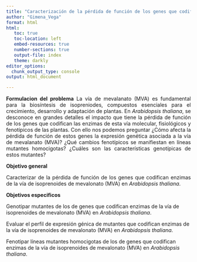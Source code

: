 ```yaml
---
title: "Caracterización de la pérdida de función de los genes que codifican enzimas de la vía de isoprenoides de mevalonato (MVA) en <em>Arabidopsis thaliana</em>"
author: "Gimena_Vega"
format: html
html:
   toc: true
   toc-location: left
   embed-resources: true
   number-sections: true
   output-file: index
   theme: darkly
editor_options: 
  chunk_output_type: console
output: html_document

---
```

<p align="justify">
**Formulacion del problema**
La vía de mevalanato (MVA) es fundamental para la biosíntesis de isopreniodes, compuestos esenciales para el crecimiento, desarrollo y adaptación de plantas. En <em>Arabidopsis thaliana</em>, se desconoce en grandes detalles el impacto que tiene la pérdida de función de los genes que codifican las enzimas de esta vía molecular, fisiológicos y fenotípicos de las plantas. Con ello nos podemos preguntar ¿Cómo afecta la pérdida de función de estos genes la expresión genética asociada a la vía de mevalanato (MVA)? ¿Qué cambios fenotípicos se manifiestan en líneas mutantes homocigotas? ¿Cuáles son las características genotípicas de estos mutantes? 
</p>

**Objetivo general**

<p align="justify">
Caracterizar de la pérdida de función de los genes que codifican enzimas de la vía de isoprenoides de mevalonato (MVA) en <em>Arabidopsis thaliana</em>.
</p>
**Objetivos especificos**
<p align="justify">
Genotipar mutantes de los de genes que codifican enzimas de la vía de isoprenoides de mevalonato (MVA) en <em>Arabidopsis thaliana</em>.

Evaluar el perfil de expresión génica de mutantes que codifican enzimas de la vía de isoprenoides de mevalonato (MVA) en <em>Arabidopsis thaliana</em>.

Fenotipar líneas mutantes homocigotas de los de genes que codifican enzimas de la vía de isoprenoides de mevalonato (MVA) en <em>Arabidopsis thaliana</em>.
</p>
